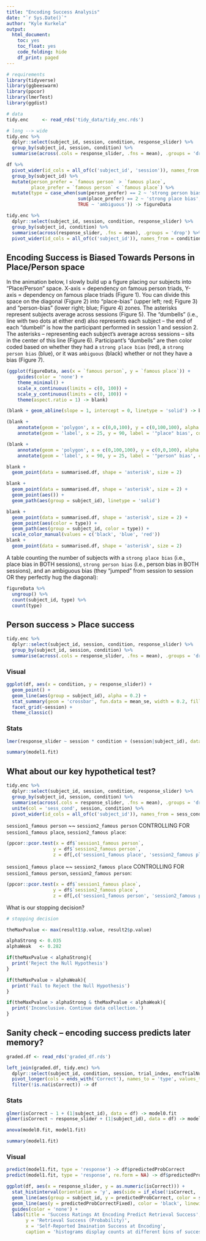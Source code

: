 ```yaml
---
title: "Encoding Success Analysis"
date: "`r Sys.Date()`"
author: "Kyle Kurkela"
output:
  html_document:
    toc: yes
    toc_float: yes
    code_folding: hide
    df_print: paged
---
```


```r
# requirements
library(tidyverse)
library(ggbeeswarm)
library(ppcor)
library(lmerTest)
library(ggdist)

# data
tidy.enc     <- read_rds('tidy_data/tidy_enc.rds')
```

```r
# long --> wide
tidy.enc %>%
  dplyr::select(subject_id, session, condition, response_slider) %>%
  group_by(subject_id, session, condition) %>%
  summarise(across(.cols = response_slider, .fns = mean), .groups = 'drop') -> df

df %>%
  pivot_wider(id_cols = all_of(c('subject_id', 'session')), names_from = condition, values_from = response_slider) %>%
  group_by(subject_id) %>%
  mutate(person_prefer = `famous person` > `famous place`,
         place_prefer = `famous person` < `famous place`) %>%
  mutate(type = case_when(sum(person_prefer) == 2 ~ 'strong person bias',
                          sum(place_prefer) == 2 ~ 'strong place bias',
                          TRUE ~ 'ambiguous')) -> figureData

tidy.enc %>%
  dplyr::select(subject_id, session, condition, response_slider) %>%
  group_by(subject_id, condition) %>%
  summarise(across(response_slider, .fns = mean), .groups = 'drop') %>%
  pivot_wider(id_cols = all_of(c('subject_id')), names_from = condition, values_from = response_slider) -> summarised.df
```

## Encoding Success is Biased Towards Persons in Place/Person space

In the animation below, I slowly build up a figure placing our subjects into "Place/Person" space. X-axis = dependency on famous person triads, Y-axis = dependency on famous place triads (Figure 1). You can divide this space on the diagonal (Figure 2) into "place-bias" (upper left; red; Figure 3) and "person-bias" (lower right; blue; Figure 4) zones. The asterisks represent subjects average across sessions (Figure 5). The "dumbells" (i.e., line with two dots at either end) also represents each subject -- the end of each "dumbell" is how the participant performed in session 1 and session 2. The asterisks -- representing each subject's average across sessions -- sits in the center of this line (Figure 6). Participant's "dumbells" are then color coded based on whether they had a `strong place bias` (red), a `strong person bias` (blue), or it was `ambiguous` (black) whether or not they have a bias (Figure 7).


```r
(ggplot(figureData, aes(x = `famous person`, y = `famous place`)) +
    guides(color = 'none') +
    theme_minimal() +
    scale_x_continuous(limits = c(0, 100)) +
    scale_y_continuous(limits = c(0, 100)) +
    theme(aspect.ratio = 1) -> blank)

(blank + geom_abline(slope = 1, intercept = 0, linetype = 'solid') -> blank)

(blank + 
    annotate(geom = 'polygon', x = c(0,0,100), y = c(0,100,100), alpha = 0.3, fill = scales::muted('red')) +
    annotate(geom = 'label', x = 25, y = 90, label = '"place" bias', color = scales::muted('red')) -> blank)

(blank +
    annotate(geom = 'polygon', x = c(0,100,100), y = c(0,0,100), alpha = 0.3, fill = scales::muted('blue')) +
    annotate(geom = 'label', x = 90, y = 25, label = '"person" bias', color = scales::muted('blue')) -> blank)

blank + 
  geom_point(data = summarised.df, shape = 'asterisk', size = 2)

blank +
  geom_point(data = summarised.df, shape = 'asterisk', size = 2) +
  geom_point(aes()) + 
  geom_path(aes(group = subject_id), linetype = 'solid')

blank + 
  geom_point(data = summarised.df, shape = 'asterisk', size = 2) +
  geom_point(aes(color = type)) + 
  geom_path(aes(group = subject_id, color = type)) + 
  scale_color_manual(values = c('black', 'blue', 'red'))
blank + 
  geom_point(data = summarised.df, shape = 'asterisk', size = 2)
```

A table counting the number of subjects with a `strong place bias` (i.e., place bias in BOTH sessions), `strong person bias` (i.e., person bias in BOTH sessions), and an ambiguous bias (they "jumped" from session to session OR they perfectly hug the diagonal):  

```r
figureData %>%
  ungroup() %>%
  count(subject_id, type) %>%
  count(type)
```

## Person success > Place success

```r
tidy.enc %>%
  dplyr::select(subject_id, session, condition, response_slider) %>%
  group_by(subject_id, session, condition) %>%
  summarise(across(.cols = response_slider, .fns = mean), .groups = 'drop') -> df
```

### Visual

```r
ggplot(df, aes(x = condition, y = response_slider)) +
  geom_point() +
  geom_line(aes(group = subject_id), alpha = 0.2) +
  stat_summary(geom = 'crossbar', fun.data = mean_se, width = 0.2, fill = 'gray') +
  facet_grid(~session) +
  theme_classic()
```

### Stats

```r
lmer(response_slider ~ session * condition + (session|subject_id), data = tidy.enc) -> model1.fit

summary(model1.fit)
```

## What about our key hypothetical test?

```r
tidy.enc %>%
  dplyr::select(subject_id, session, condition, response_slider) %>%
  group_by(subject_id, session, condition) %>%
  summarise(across(.cols = response_slider, .fns = mean), .groups = 'drop') %>%
  unite(col = 'sess_cond', session, condition) %>%
  pivot_wider(id_cols = all_of(c('subject_id')), names_from = sess_cond, values_from = response_slider) -> df
```

`session1_famous person` ~~ `session2_famous person` CONTROLLING FOR `session1_famous place`, `session2_famous place`: 

```r
(ppcor::pcor.test(x = df$`session1_famous person`, 
                 y = df$`session2_famous person`, 
                 z = df[,c('session1_famous place', 'session2_famous place')]) -> result1)
```

`session1_famous place` ~~ `session2_famous place` CONTROLLING FOR `session1_famous person`, `session2_famous person`: 

```r
(ppcor::pcor.test(x = df$`session1_famous place`, 
                 y = df$`session2_famous place`, 
                 z = df[,c('session1_famous person', 'session2_famous person')]) -> result2)
```

What is our stopping decision?

```r
# stopping decision

theMaxPvalue <- max(result1$p.value, result2$p.value)

alphaStrong <- 0.035
alphaWeak   <- 0.282

if(theMaxPvalue < alphaStrong){
  print('Reject the Null Hypothesis')
}

if(theMaxPvalue > alphaWeak){
  print('Fail to Reject the Null Hypothesis')
}

if(theMaxPvalue > alphaStrong & theMaxPvalue < alphaWeak){
  print('Inconclusive. Continue data collection.')
}
```

## Sanity check -- encoding success predicts later memory?

```r
graded.df <- read_rds('graded_df.rds')

left_join(graded.df, tidy.enc) %>%
  dplyr::select(subject_id, condition, session, trial_index, encTrialNum, ends_with('Correct'), response_slider) %>%
  pivot_longer(cols = ends_with('Correct'), names_to = 'type', values_to = 'isCorrect') %>%
  filter(!is.na(isCorrect)) -> df
```

### Stats

```r
glmer(isCorrect ~ 1 + (1|subject_id), data = df) -> model0.fit
glmer(isCorrect ~ response_slider + (1|subject_id), data = df) -> model1.fit

anova(model0.fit, model1.fit)
```

```r
summary(model1.fit)
```


### Visual

```r
predict(model1.fit, type = 'response') -> df$predictedProbCorrect
predict(model1.fit, type = 'response', re.form = NA) -> df$predictedProbCorrectFixed

ggplot(df, aes(x = response_slider, y = as.numeric(isCorrect))) +
  stat_histinterval(orientation = 'y', aes(side = if_else(!isCorrect, 'bottom', 'top'), justification = if_else(!isCorrect, 1.1, -0.1) )) +
  geom_line(aes(group = subject_id, y = predictedProbCorrect, color = subject_id), alpha = 0.2) +  
  geom_line(aes(y = predictedProbCorrectFixed), color = 'black', linewidth = 2) +
  guides(color = 'none') +
  labs(title = 'Success Ratings At Encoding Predict Retrieval Success',
       y = 'Retrieval Success (Probability)',
       x = 'Self-Reported Imaination Success at Encoding',
       caption = 'histograms display counts at different bins of success')
```